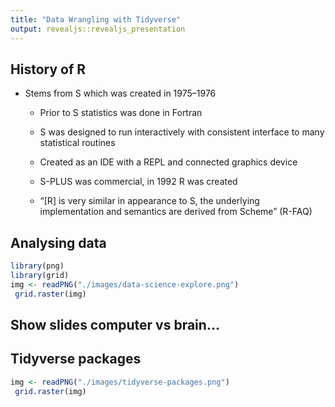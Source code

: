 ```yaml
---
title: "Data Wrangling with Tidyverse"
output: revealjs::revealjs_presentation
---
```


## History of R

<style>
  .reveal section img { background:none; border:none; box-shadow:none; }
</style>


* Stems from S which was created in 1975–1976
  
  - Prior to S statistics was done in Fortran
  
  - S was designed to run interactively with consistent interface to many statistical routines
  
  - Created as an IDE with a REPL and connected graphics device
  
  - S-PLUS was commercial, in 1992 R was created
  
  - "[R] is very similar in appearance to S, the underlying implementation and semantics are derived from Scheme" (R-FAQ)

## Analysing data

```r
library(png)
library(grid)
img <- readPNG("./images/data-science-explore.png")
 grid.raster(img)
```

## Show slides computer vs brain...

## Tidyverse packages

```r
img <- readPNG("./images/tidyverse-packages.png")
 grid.raster(img)
```
